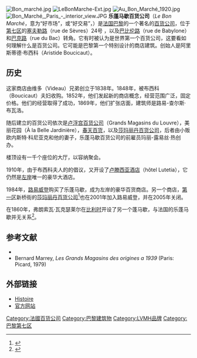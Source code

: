 {{Expand|time=2018-01-23}}

[[File:Bon_marché.jpg|thumb]]
[[File:LeBonMarche-Ext.jpg|thumb]]
[[File:Au_Bon_Marché_1920.jpg|thumb]]
[[File:Bon_Marché,_Paris_-_interior_view.JPG|thumb]]
'''乐蓬马歇百货公司'''（''Le Bon Marché''，意为“好市场”，或“好交易”，{{IPA-fr|lə bɔ̃ maʁʃe}}）是[[法国|法国]][[巴黎|巴黎]]的一个著名的[[百货公司|百货公司]]，位于[[巴黎第七区|第七区]]的[[塞夫勒路|塞夫勒路]]（rue de Sèvres）24号 ，以及[[巴比伦路|巴比伦路]]（rue de Babylone）和[[巴克路|巴克路]]（rue du Bac）转角。它有时被认为是世界第一个百货公司，这要看如何理解什么是百货公司。它可能是巴黎第一个特别设计的商店建筑。创始人是阿里斯蒂德·布西科（Aristide Boucicaut）。

== 历史 ==
{{quotation|Une cathédrale de commerce pour un peuple de clients.（一个顾客云集的商业的主教座堂。）|[[埃米尔·左拉|埃米尔·左拉]]|《婦女樂園》}}
这家商店由维多（Videau）兄弟创立于1838年。1848年，被布西科（Boucicaut）夫妇收购。1852年，他们发起新的商店概念，经营范围广泛，固定价格。他们的经营取得了成功，1869年，他们扩张店面，建筑师是路易-查尔斯·布瓦洛。 

随后建立的百货公司依次是[[卢浮宫百货公司|卢浮宫百货公司]]（Grands Magasins du Louvre），美丽花园（À la  Belle Jardinière），[[春天百货|春天百货]]，以及[[莎玛丽丹百货公司|莎玛丽丹百货公司]]，后者由小贩欧内斯特·科尼亚克和他的妻子，乐蓬马歇百货公司的前雇员玛丽-露易丝·热创办。

楼顶设有一千个座位的大厅，以容纳聚会。 

1910年，由于布西科夫人的的倡议，又开设了[[卢滕西亚酒店|卢滕西亚酒店]]（hôtel Lutetia），它仍然是[[左岸|左岸]]唯一的豪华大酒店。 

1984年，[[路易威登|路易威登]]购买了乐蓬马歇，成为左岸的豪华百货商店。另一个商店，[[巴黎第一区|第一区]]新桥街的[[莎玛丽丹百货公司|莎玛丽丹百货公司]]<ref>{{Cite web |url=http://www.strategies.fr/actualites/marques/r21725W/la-samaritaine-se-reveille-avec-v.html |title=La Samaritaine se réveille avec V |accessdate=2010-08-18 |archive-date=2019-07-23 |archive-url=https://web.archive.org/web/20190723202221/http://www.strategies.fr/actualites/marques/r21725W/la-samaritaine-se-reveille-avec-v.html |dead-url=no }}</ref>也在2001年加入路易威登，并在2005年关闭。

在1860年，弗朗索瓦·瓦克瑟莱尔在[[比利时|比利时]]开设了另一个蓬马歇，与法国的乐蓬马歇并无关系<ref>{{Cite web |url=http://www.carrefourbelgium.be/accessibility/Cbhistory_1.cfm?lang=fr |title=Histoire de Carrefour en Belgique |accessdate=2010-08-18 |archive-date=2009-03-23 |archive-url=https://web.archive.org/web/20090323180340/http://www.carrefourbelgium.be/accessibility/Cbhistory_1.cfm?lang=fr |dead-url=no }}</ref>。

== 参考文献 ==
{{reflist}}
* {{cite book |author= {{lang|en|Michael B. Miller}}|authorlink= |coauthors= |title=《{{lang|fr|Au Bon Marché 1869-1920 : Le consommateur apprivoisé}}》|year=1987|publisher= Armand Colin|location=|isbn=978-2200371210|language=fr}}
* Bernard Marrey, ''Les Grands Magasins des origines a 1939'' (Paris: Picard, 1979)
{{coord|48|51|3.67|N|2|19|27.73|E|region:FR_type:landmark|display=title}}
== 外部链接 ==
{{commons|Category:Le Bon Marché|Le Bon Marché}}
* [http://www.culture.gouv.fr/culture/actualites/celebrations2002/bonmarche.htm Histoire] {{Wayback|url=http://www.culture.gouv.fr/culture/actualites/celebrations2002/bonmarche.htm |date=20170702033158 }}
* [http://www.lebonmarche.fr/ 官方网站] {{Wayback|url=http://www.lebonmarche.fr/ |date=20080813013909 }}

[[Category:法國百货公司|Category:法國百货公司]]
[[Category:巴黎建筑物|Category:巴黎建筑物]]
[[Category:LVMH品牌|Category:LVMH品牌]]
[[Category:巴黎第七区|Category:巴黎第七区]]
